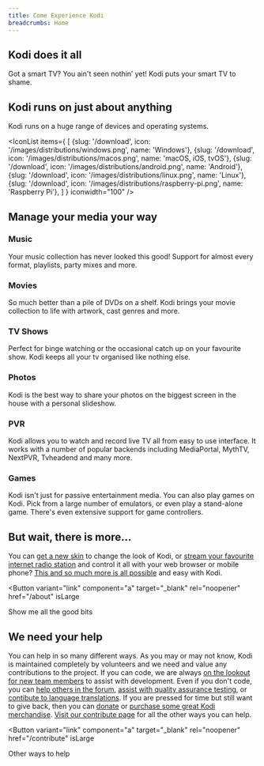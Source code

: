 ```yaml
---
title: Come Experience Kodi
breadcrumbs: Home
---
```




## Kodi does it all

Got a smart TV? You ain't seen nothin’ yet! Kodi puts your smart TV to shame.

##  Kodi runs on just about anything

Kodi runs on a huge range of devices and operating systems.

<IconList
  items={
    [
      {slug: '/download', icon: '/images/distributions/windows.png', name: 'Windows'},
      {slug: '/download', icon: '/images/distributions/macos.png', name: 'macOS, iOS, tvOS'},
      {slug: '/download', icon: '/images/distributions/android.png', name: 'Android'},
      {slug: '/download', icon: '/images/distributions/linux.png', name: 'Linux'},
      {slug: '/download', icon: '/images/distributions/raspberry-pi.png', name: 'Raspberry Pi'},
    ]
  }
  iconwidth="100"
/>

## Manage your media your way

<div className="grid grid-cols-1 gap-4 md:grid-cols-2 lg:grid-cols-3">
  <Card>
    <h3>Music</h3>
    Your music collection has never looked this good! Support for almost every format, playlists, party mixes and more.
  </Card>
  <Card>
    <h3>Movies</h3>
    So much better than a pile of DVDs on a shelf. Kodi brings your movie collection to life with artwork, cast genres and more.
  </Card>
  <Card>
    <h3>TV Shows</h3>
    Perfect for binge watching or the occasional catch up on your favourite show. Kodi keeps all your tv organised like nothing else.
  </Card>
  <Card>
    <h3>Photos</h3>
    Kodi is the best way to share your photos on the biggest screen in the house with a personal slideshow.
  </Card>
  <Card>
    <h3>PVR</h3>
    Kodi allows you to watch and record live TV all from easy to use interface. It works with a number of popular backends including MediaPortal, MythTV, NextPVR, Tvheadend and many more.
  </Card>
  <Card>
    <h3>Games</h3>
    Kodi isn't just for passive entertainment media. You can also play games on Kodi.  Pick from a large number of emulators, or even play a stand-alone game.  There's even extensive support for game controllers.
  </Card>
</div>

## But wait, there is more...

You can [get a new skin](/addons/category/skins) to change the look of Kodi, or [stream your favourite internet radio station](/addons/category/music-addons) and control it all with your web browser or mobile phone? [This and so much more is all possible](/addons) and easy with Kodi.

<Button
  variant="link"
  component="a"
  target="_blank"
  rel="noopener"
  href="/about"
  isLarge
>
  Show me all the good bits <ArrowRightIcon />
</Button>

## We need your help

You can help in so many different ways. As you may or may not know, Kodi is maintained completely by volunteers and we need and value any contributions to the project. If you can code, we are always [on the lookout for new team members](/contribute/developers) to assist with development. Even if you don't code, you can [help others in the forum](https://forum.kodi.tv/), [assist with quality assurance testing](https://kodi.wiki/view/HOW-TO:Help_with_quality_assurance_testing), or [contibute to language translations](https://kodi.wiki/view/Translation_System). If you are pressed for time but still want to give back, then you can [donate](/donate) or [purchase some great Kodi merchandise](/store). [Visit our contribute page](/contribute) for all the other ways you can help.

<Button
  variant="link"
  component="a"
  target="_blank"
  rel="noopener"
  href="/contribute"
  isLarge
>
  Other ways to help <ArrowRightIcon />
</Button>
